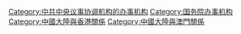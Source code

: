 {{catmore}}

[[Category:中共中央议事协调机构的办事机构|Category:中共中央议事协调机构的办事机构]]
[[Category:国务院办事机构|Category:国务院办事机构]]
[[Category:中國大陸與香港關係|Category:中國大陸與香港關係]]
[[Category:中國大陸與澳門關係|Category:中國大陸與澳門關係]]